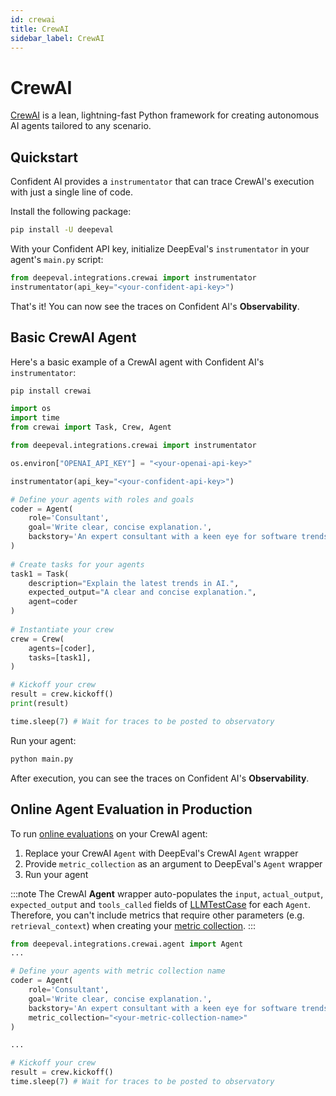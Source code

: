 ```yaml
---
id: crewai
title: CrewAI
sidebar_label: CrewAI
---
```



# CrewAI

[CrewAI](https://www.crewai.com/) is a lean, lightning-fast Python framework for creating autonomous AI agents tailored to any scenario.

## Quickstart
Confident AI provides a `instrumentator` that can trace CrewAI's execution with just a single line of code.

Install the following package:
```bash
pip install -U deepeval
```

With your Confident API key, initialize DeepEval's `instrumentator` in your agent's `main.py` script:

```python
from deepeval.integrations.crewai import instrumentator
instrumentator(api_key="<your-confident-api-key>")
```
That's it! You can now see the traces on Confident AI's **Observability**.

## Basic CrewAI Agent

Here's a basic example of a CrewAI agent with Confident AI's `instrumentator`:

```bash
pip install crewai
```

```python filename="main.py" showLineNumbers {5, 9}
import os
import time
from crewai import Task, Crew, Agent

from deepeval.integrations.crewai import instrumentator

os.environ["OPENAI_API_KEY"] = "<your-openai-api-key>"

instrumentator(api_key="<your-confident-api-key>")

# Define your agents with roles and goals
coder = Agent(
    role='Consultant',
    goal='Write clear, concise explanation.',
    backstory='An expert consultant with a keen eye for software trends.',
)
 
# Create tasks for your agents
task1 = Task(
    description="Explain the latest trends in AI.",
    expected_output="A clear and concise explanation.",
    agent=coder
)
 
# Instantiate your crew
crew = Crew(
    agents=[coder],
    tasks=[task1],
)

# Kickoff your crew
result = crew.kickoff()
print(result)

time.sleep(7) # Wait for traces to be posted to observatory
```

Run your agent:

```bash
python main.py
```
After execution, you can see the traces on Confident AI's **Observability**.

## Online Agent Evaluation in Production

To run [online evaluations](https://documentation.confident-ai.com/docs/llm-tracing/evaluations) on your CrewAI agent:

1. Replace your CrewAI `Agent` with DeepEval's CrewAI `Agent` wrapper
2. Provide `metric_collection` as an argument to DeepEval's `Agent` wrapper
3. Run your agent


:::note
The CrewAI **Agent** wrapper auto-populates the `input`, `actual_output`, `expected_output` and `tools_called` fields of [LLMTestCase](https://deepeval.com/docs/evaluation-test-cases) for each `Agent`. Therefore, you can't include metrics that require other parameters (e.g. `retrieval_context`) when creating your [metric collection](https://deepeval.com/docs/metrics-task-completion).
:::


```python filename="main.py" showLineNumbers {1, 9}
from deepeval.integrations.crewai.agent import Agent
...

# Define your agents with metric collection name
coder = Agent(
    role='Consultant',
    goal='Write clear, concise explanation.',
    backstory='An expert consultant with a keen eye for software trends.',
    metric_collection="<your-metric-collection-name>"
)

...

# Kickoff your crew
result = crew.kickoff()
time.sleep(7) # Wait for traces to be posted to observatory
```

